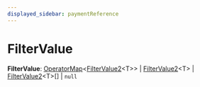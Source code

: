 ```yaml
---
displayed_sidebar: paymentReference
---
```



# FilterValue

 **FilterValue**: [OperatorMap](../payment.OperatorMap/page.mdx)&#60;[FilterValue2](../payment.FilterValue2/page.mdx)&#60;T&#62;&#62; \| [FilterValue2](../payment.FilterValue2/page.mdx)&#60;T&#62; \| [FilterValue2](../payment.FilterValue2/page.mdx)&#60;T&#62;[] \| `null`
